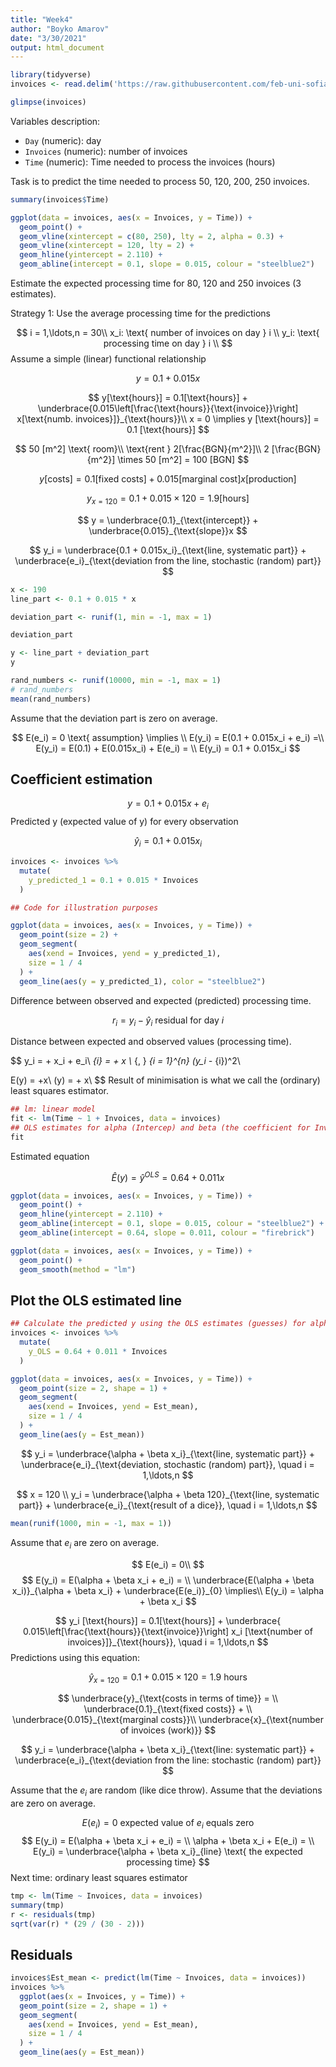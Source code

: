 ```yaml
---
title: "Week4"
author: "Boyko Amarov"
date: "3/30/2021"
output: html_document
---
```


```r
library(tidyverse)
invoices <- read.delim('https://raw.githubusercontent.com/feb-uni-sofia/econometrics2020-solutions/master/data/invoices.txt')
```


```r
glimpse(invoices)
```

Variables description:

- `Day` (numeric): day
- `Invoices` (numeric): number of invoices
- `Time` (numeric): Time needed to process the invoices (hours)

Task is to predict the time needed to process 50, 120, 200, 250 invoices.

```r
summary(invoices$Time)
```


```r
ggplot(data = invoices, aes(x = Invoices, y = Time)) + 
  geom_point() +
  geom_vline(xintercept = c(80, 250), lty = 2, alpha = 0.3) +
  geom_vline(xintercept = 120, lty = 2) +
  geom_hline(yintercept = 2.110) +
  geom_abline(intercept = 0.1, slope = 0.015, colour = "steelblue2")
```

Estimate the expected processing time for 80, 120 and 250 invoices (3 estimates).

Strategy 1: Use the average processing time for the predictions

$$
i = 1,\ldots,n = 30\\
x_i: \text{ number of invoices on day } i \\
y_i: \text{ processing time on day } i \\
$$
Assume a simple (linear) functional relationship

$$
y = 0.1 + 0.015x
$$



$$
y[\text{hours}] = 0.1[\text{hours}] + \underbrace{0.015\left[\frac{\text{hours}}{\text{invoice}}\right] x[\text{numb. invoices}]}_{\text{hours}}\\
x = 0 \implies y [\text{hours}] = 0.1 [\text{hours}]
$$


$$
50 [m^2] \text{ room}\\
\text{rent } 2[\frac{BGN}{m^2}]\\
2 [\frac{BGN}{m^2}] \times 50 [m^2] = 100 [BGN]
$$

$$
y[\text{costs}] = 0.1[\text{fixed costs}] + 0.015[\text{marginal cost}]x[\text{production}]
$$

$$
y_{x = 120} = 0.1 + 0.015 \times 120 = 1.9 [\text{hours}]
$$

$$
y = \underbrace{0.1}_{\text{intercept}} + \underbrace{0.015}_{\text{slope}}x
$$

$$
y_i  = \underbrace{0.1 + 0.015x_i}_{\text{line, systematic part}} + \underbrace{e_i}_{\text{deviation from the line, stochastic (random) part}}
$$


```r
x <- 190
line_part <- 0.1 + 0.015 * x

deviation_part <- runif(1, min = -1, max = 1)

deviation_part

y <- line_part + deviation_part
y
```

```r
rand_numbers <- runif(10000, min = -1, max = 1)
# rand_numbers
mean(rand_numbers)
```

Assume that the deviation part is zero on average.

$$
E(e_i) = 0 \text{ assumption} \implies \\
E(y_i) = E(0.1 + 0.015x_i + e_i) =\\ 
E(y_i) = E(0.1) + E(0.015x_i) + E(e_i) = \\
E(y_i) = 0.1 + 0.015x_i
$$

## Coefficient estimation

$$
y = 0.1 + 0.015x + e_i
$$
Predicted y (expected value of y) for every observation

$$
\hat{y}_i = 0.1 + 0.015x_i
$$
```r
invoices <- invoices %>%
  mutate(
    y_predicted_1 = 0.1 + 0.015 * Invoices
  )

## Code for illustration purposes

ggplot(data = invoices, aes(x = Invoices, y = Time)) +
  geom_point(size = 2) +
  geom_segment(
    aes(xend = Invoices, yend = y_predicted_1),
    size = 1 / 4
  ) +
  geom_line(aes(y = y_predicted_1), color = "steelblue2")
```


Difference between observed and expected (predicted) processing time.

$$
r_i  =y_i - \hat{y}_{i} \text{ residual for day } i
$$

Distance between expected and observed values (processing time).

$$
y_i = \alpha + \beta x_i + e_i\\
\hat{y}_{i} = \hat{\alpha} + \hat{\beta} x \quad \hat{\alpha} \text{ guess for } \alpha \quad \hat{\beta} \text{ guess for } \beta\\
\underbrace{\min}_{\hat{\alpha}, \hat{\beta}} \sum_{i = 1}^{n} (y_i - \hat{y}_{i})^2\\

E(y) = \alpha  +\beta x\\
\hat{E}(y) = \hat{\alpha}  + \hat{\beta} x\\
$$
Result of minimisation is what we call the (ordinary) least squares estimator.


```r
## lm: linear model
fit <- lm(Time ~ 1 + Invoices, data = invoices)
## OLS estimates for alpha (Intercep) and beta (the coefficient for Invoices)
fit
```
Estimated equation


$$
\hat{E}(y) = \hat{y}^{OLS} = 0.64 + 0.011 x
$$


```r
ggplot(data = invoices, aes(x = Invoices, y = Time)) + 
  geom_point() +
  geom_hline(yintercept = 2.110) +
  geom_abline(intercept = 0.1, slope = 0.015, colour = "steelblue2") + 
  geom_abline(intercept = 0.64, slope = 0.011, colour = "firebrick")
```

```r
ggplot(data = invoices, aes(x = Invoices, y = Time)) + 
  geom_point() +
  geom_smooth(method = "lm")
```


## Plot the OLS estimated line

```r
## Calculate the predicted y using the OLS estimates (guesses) for alpha and beta
invoices <- invoices %>%
  mutate(
    y_OLS = 0.64 + 0.011 * Invoices
  )
```




```r
ggplot(data = invoices, aes(x = Invoices, y = Time)) +
  geom_point(size = 2, shape = 1) +
  geom_segment(
    aes(xend = Invoices, yend = Est_mean),
    size = 1 / 4
  ) +
  geom_line(aes(y = Est_mean))
```

$$
y_i = \underbrace{\alpha + \beta x_i}_{\text{line, systematic part}} + \underbrace{e_i}_{\text{deviation, stochastic (random) part}}, \quad i = 1,\ldots,n
$$


$$
x = 120 \\
y_i = \underbrace{\alpha + \beta 120}_{\text{line, systematic part}} + \underbrace{e_i}_{\text{result of a dice}}, \quad i = 1,\ldots,n
$$
```r
mean(runif(1000, min = -1, max = 1))
```

Assume that $e_i$ are zero on average.

$$
E(e_i) = 0\\
$$
$$
E(y_i) = E(\alpha + \beta x_i + e_i) = \\
\underbrace{E(\alpha + \beta x_i)}_{\alpha + \beta x_i} + \underbrace{E(e_i)}_{0} \implies\\
E(y_i) = \alpha + \beta x_i
$$








$$
y_i [\text{hours}] = 0.1[\text{hours}] + \underbrace{
0.015\left[\frac{\text{hours}}{\text{invoice}}\right] x_i [\text{number of invoices}]}_{\text{hours}},
\quad i = 1,\ldots,n
$$
Predictions using this equation:

$$
\hat{y}_{x = 120} = 0.1 + 0.015 \times 120 = 1.9 \text{ hours}
$$

$$
\underbrace{y}_{\text{costs in terms of time}} = \\ 
\underbrace{0.1}_{\text{fixed costs}} + \\
\underbrace{0.015}_{\text{marginal costs}}\\ \underbrace{x}_{\text{number of invoices (work)}}
$$

$$
y_i = \underbrace{\alpha + \beta x_i}_{\text{line: systematic part}} + \underbrace{e_i}_{\text{deviation from the line: stochastic (random) part}}
$$

Assume that the $e_i$ are random (like dice throw). Assume that the deviations are zero on average.

$$
E(e_i) = 0 \text{ expected value of } e_i \text{ equals zero}
$$
$$
E(y_i) = E(\alpha + \beta x_i + e_i) = \\
\alpha + \beta x_i + E(e_i) = \\
E(y_i) = \underbrace{\alpha + \beta x_i}_{line} \text{ the expected processing time}
$$
Next time: ordinary least squares estimator



```r
tmp <- lm(Time ~ Invoices, data = invoices)
summary(tmp)
r <- residuals(tmp)
sqrt(var(r) * (29 / (30 - 2)))
```


<!-- Strategy 1: use the observed value for 120 invoices (2.5 h) as a prediction -->
<!-- Strategy 2: use the (daily) average processing time (this will overestimate low work loads (low number of invoices) and will underestimate high work loads, because there is an increasing  -->
<!-- pattern in the data: high work loads are associated with longer work time). -->

<!-- Strategy 3: use the average time to process one invoice? -->



<!-- $$ -->
<!-- y_i = \alpha + \beta x_i, \quad i = 1,\ldots,n\\ -->
<!-- \alpha = 0, \beta = 0.015\\ -->
<!-- y_i = 0 + 0.015 x_i \text{ (blue line)} -->
<!-- $$ -->
<!-- $$ -->
<!-- \text{Estimated time to process 120 invoices}\\ -->
<!-- \hat{y}_{x = 120} = 0 + 0.015 \times 120 = 1.8 \text{ hours} -->
<!-- $$ -->

<!-- $$ -->
<!-- y_i = \underbrace{\alpha + \beta x_i}_{\text{line/systematic part}} + \underbrace{e_i}_{\text{deviation from the line, stochastic (random) part}} -->
<!-- $$ -->
<!-- Assumptions about $e_i$, we assume that the deviations are zero on average. -->

<!-- $$ -->
<!-- E(e_i) = 0 \text{ zero on average} -->
<!-- $$ -->
<!-- $$ -->
<!-- \hat{y} = \alpha + \beta x -->
<!-- $$ -->

<!-- ## OLS estimator -->

<!-- Usd the *O*rdinary *L*east *S*quares estimator to find "guesses" for alpha and beta. -->

<!-- ```{r} -->
<!-- ## lm: linear model -->
<!-- fit <- lm(Time ~ 1 + Invoices, data = invoices) -->
<!-- fit -->
<!-- ``` -->

<!-- $$ -->
<!-- \hat{\alpha} = 0.64 {\text{ OLS guess for } \alpha }\\ -->
<!-- \hat{\beta} = 0.011 {\text{ OLS guess for } \beta} \\ -->
<!-- \hat{y} = \hat{\alpha} + \hat{\beta}x\\ -->
<!-- \hat{y} = 0.64 + 0.011x \text{ OLS guess for the equation}\\ -->
<!-- \hat{y}_{x = 120} = 0.64 + 0.011 \times 120 = 1.96 \text{ hours} -->
<!-- $$ -->
<!-- $$ -->

<!-- y_i [\text{hours}] = \alpha [\text{hours}] + \beta\left[\frac{\text{hours}}{\text{invoice}}\right] x_i [\text{Number of invoices}] + e_i [\text{hours}] -->
<!-- $$ -->

## Residuals

```r
invoices$Est_mean <- predict(lm(Time ~ Invoices, data = invoices))
invoices %>%
  ggplot(aes(x = Invoices, y = Time)) +
  geom_point(size = 2, shape = 1) +
  geom_segment(
    aes(xend = Invoices, yend = Est_mean),
    size = 1 / 4
  ) +
  geom_line(aes(y = Est_mean))
```
